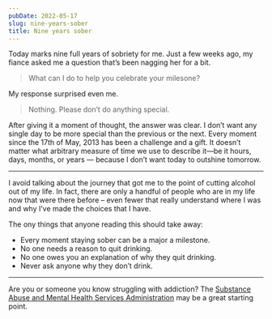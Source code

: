```yaml
---
pubDate: 2022-05-17
slug: nine-years-sober
title: Nine years sober
---
```



Today marks nine full years of sobriety for me. Just a few weeks ago, my fiance asked me a question that’s been nagging her for a bit.

> What can I do to help you celebrate your milesone?

My response surprised even me.

> Nothing. Please don’t do anything special.

After giving it a moment of thought, the answer was clear. I don’t want any single day to be more special than the previous or the next. Every moment since the 17th of May, 2013 has been a challenge and a gift. It doesn’t matter what arbitrary measure of time we use to describe it—be it hours, days, months, or years — because I don’t want today to outshine tomorrow.

---

I avoid talking about the journey that got me to the point of cutting alcohol out of my life. In fact, there are only a handful of people who are in my life now that were there before – even fewer that really understand where I was and why I’ve made the choices that I have.

The ony things that anyone reading this should take away:

- Every moment staying sober can be a major a milestone.
- No one needs a reason to quit drinking.
- No one owes you an explanation of why they quit drinking.
- Never ask anyone why they don’t drink.

---

<Aside type="tip" title="Get help">

Are you or someone you know struggling with addiction? The [Substance Abuse and Mental Health Services Administration](https://www.samhsa.gov/) may be a great starting point.

</Aside>
